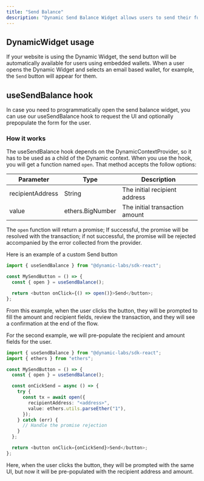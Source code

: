 ```yaml
---
title: "Send Balance"
description: "Dynamic Send Balance Widget allows users to send their funds to another wallet when using an embedded wallet. Users using embedded wallets will automatically have a send button in the dynamic widget, or you can trigger the same UI from your website using our `useSendBalance` hook."
---
```


## DynamicWidget usage

If your website is using the Dynamic Widget, the send button will be automatically available for users using embedded wallets. When a user opens the Dynamic Widget and selects an email based wallet, for example, the `Send` button will appear for them.

## useSendBalance hook

In case you need to programmatically open the send balance widget, you can use our useSendBalance hook to request the UI and optionally prepopulate the form for the user.

### How it works

The useSendBalance hook depends on the DynamicContextProvider, so it has to be used as a child of the Dynamic context. When you use the hook, you will get a function named `open`. That method accepts the follow options:

| Parameter        | Type             | Description                    |
| ---------------- | ---------------- | ------------------------------ |
| recipientAddress | String           | The initial recipient address  |
| value            | ethers.BigNumber | The initial transaction amount |

The `open` function will return a promise; If successful, the promise will be resolved with the transaction; if not successful, the promise will be rejected accompanied by the error collected from the provider.

Here is an example of a custom Send button

```typescript
import { useSendBalance } from "@dynamic-labs/sdk-react";

const MySendButton = () => {
  const { open } = useSendBalance();

  return <button onClick={() => open()}>Send</button>;
};
```

From this example, when the user clicks the button, they will be prompted to fill the amount and recipient fields, review the transaction, and they will see a confirmation at the end of the flow.

For the second example, we will pre-populate the recipient and amount fields for the user.

```typescript
import { useSendBalance } from "@dynamic-labs/sdk-react";
import { ethers } from "ethers";

const MySendButton = () => {
  const { open } = useSendBalance();

  const onCickSend = async () => {
    try {
      const tx = await open({
        recipientAddress: "<address>",
        value: ethers.utils.parseEther("1"),
      });
    } catch (err) {
      // Handle the promise rejection
    }
  };

  return <button onClick={onCickSend}>Send</button>;
};
```

Here, when the user clicks the button, they will be prompted with the same UI, but now it will be pre-populated with the recipient address and amount.

